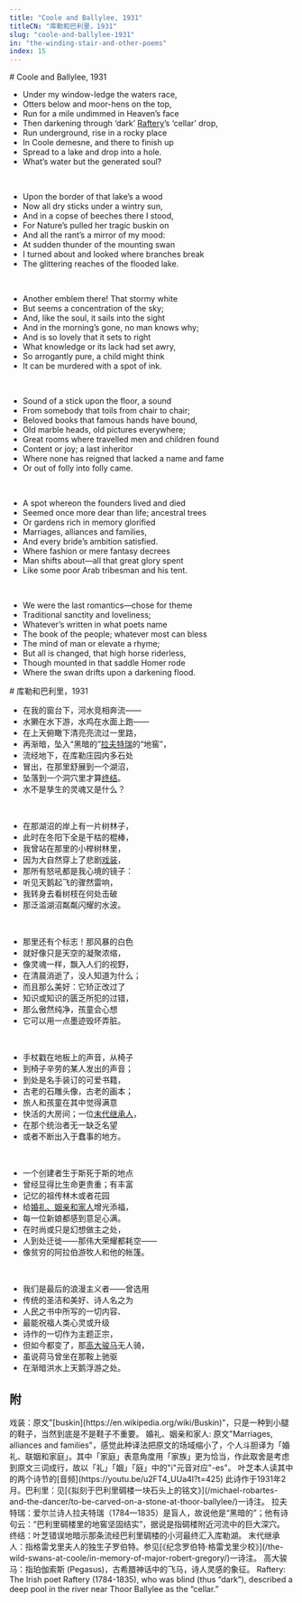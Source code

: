 ```yaml
---
title: "Coole and Ballylee, 1931"
titleCN: "库勒和巴利里，1931"
slug: "coole-and-ballylee-1931"
in: "the-winding-stair-and-other-poems"
index: 15
---
```


<PoemContent>

<PoemSection>
# Coole and Ballylee, 1931

- Under my window-ledge the waters race,
- Otters below and moor-hens on the top,
- Run for a mile undimmed in Heaven’s face
- Then darkening through ‘dark’ [Raftery](#7)’s ‘cellar’ drop,
- Run underground, rise in a rocky place
- In Coole demesne, and there to finish up
- Spread to a lake and drop into a hole.
- What’s water but the generated soul?

<br />

- Upon the border of that lake’s a wood
- Now all dry sticks under a wintry sun,
- And in a copse of beeches there I stood,
- For Nature’s pulled her tragic buskin on
- And all the rant’s a mirror of my mood:
- At sudden thunder of the mounting swan
- I turned about and looked where branches break
- The glittering reaches of the flooded lake.

<br />

- Another emblem there! That stormy white
- But seems a concentration of the sky;
- And, like the soul, it sails into the sight
- And in the morning’s gone, no man knows why;
- And is so lovely that it sets to right
- What knowledge or its lack had set awry,
- So arrogantly pure, a child might think
- It can be murdered with a spot of ink.

<br />

- Sound of a stick upon the floor, a sound
- From somebody that toils from chair to chair;
- Beloved books that famous hands have bound,
- Old marble heads, old pictures everywhere;
- Great rooms where travelled men and children found
- Content or joy; a last inheritor
- Where none has reigned that lacked a name and fame
- Or out of folly into folly came.

<br />

- A spot whereon the founders lived and died
- Seemed once more dear than life; ancestral trees
- Or gardens rich in memory glorified
- Marriages, alliances and families,
- And every bride’s ambition satisfied.
- Where fashion or mere fantasy decrees
- Man shifts about—all that great glory spent
- Like some poor Arab tribesman and his tent.

<br />

- We were the last romantics—chose for theme
- Traditional sanctity and loveliness;
- Whatever’s written in what poets name
- The book of the people; whatever most can bless
- The mind of man or elevate a rhyme;
- But all is changed, that high horse riderless,
- Though mounted in that saddle Homer rode
- Where the swan drifts upon a darkening flood.
</PoemSection>

<PoemSection>
# 库勒和巴利里，1931 

- 在我的窗台下，河水竞相奔流——
- 水獭在水下游，水鸡在水面上跑——
- 在上天俯瞰下清亮亮流过一里路，
- 再渐暗，坠入“黑暗的”[拉夫特瑞](#3)的“地窖”，
- 流经地下，在库勒庄园内多石处
- 冒出，在那里舒展到一个湖沼，
- 坠落到一个洞穴里才算[终结](#4)。
- 水不是孳生的灵魂又是什么？

<br />

- 在那湖沼的岸上有一片树林子，
- 此时在冬阳下全是干枯的棍棒，
- 我曾站在那里的小榉树林里，
- 因为大自然穿上了悲剧[戏装](#1)，
- 那所有怒吼都是我心境的镜子：
- 听见天鹅起飞的骤然雷响，
- 我转身去看树枝在何处击破
- 那泛滥湖沼粼粼闪耀的水波。

<br />

- 那里还有个标志！那风暴的白色
- 就好像只是天空的凝聚浓缩，
- 像灵魂一样，飘入人们的视野，
- 在清晨消逝了，没人知道为什么；
- 而且那么美好：它矫正改过了
- 知识或知识的匮乏所犯的过错，
- 那么傲然纯净，孩童会心想
- 它可以用一点墨迹毁坏弄脏。

<br />

- 手杖戳在地板上的声音，从椅子
- 到椅子辛劳的某人发出的声音；
- 到处是名手装订的可爱书籍，
- 古老的石雕头像，古老的画本；
- 旅人和孩童在其中觉得满意
- 快活的大房间；一位[末代继承人](#5)，
- 在那个统治者无一缺乏名望
- 或者不断出入于蠢事的地方。

<br />

- 一个创建者生于斯死于斯的地点
- 曾经显得比生命更贵重；有丰富
- 记忆的祖传林木或者花园
- 给[婚礼、姻亲和家人](#2)增光添福，
- 每一位新娘都感到意足心满。
- 在时尚或只是幻想做主之处，
- 人到处迁徙——那伟大荣耀都耗空——
- 像贫穷的阿拉伯游牧人和他的帐篷。

<br />

- 我们是最后的浪漫主义者——曾选用
- 传统的圣洁和美好、诗人名之为
- 人民之书中所写的一切内容、
- 最能祝福人类心灵或升级
- 诗作的一切作为主题正宗，
- 但如今都变了，那[高大骏马](#6)无人骑，
- 虽说荷马曾坐在那鞍上驰驱
- 在渐暗洪水上天鹅浮游之处。
</PoemSection>

</PoemContent>

<PoemTranslator translator="傅浩"/>

## 附

<PoemAppendix source="维护者注——">
<PoemFootnote index={1}>
戏装：原文"[buskin](https://en.wikipedia.org/wiki/Buskin)"，只是一种到小腿的鞋子，当然到底是不是鞋子不重要。
</PoemFootnote>
<PoemFootnote index={2}>
婚礼、姻亲和家人: 原文"Marriages, alliances and families"，感觉此种译法把原文的场域缩小了，个人斗胆译为「婚礼、联姻和家庭」。其中「家庭」表意角度用「家族」更为恰当，作此取舍是考虑到原文三词成行，故以「礼」「姻」「庭」中的"i"元音对应"-es"。
</PoemFootnote>
<PoemFootnote>
叶芝本人读其中的两个诗节的[音频](https://youtu.be/u2FT4_UUa4I?t=425)
</PoemFootnote>
</PoemAppendix>

<PoemAppendix source="叶芝诗集（增订本） 2018 ——">
<PoemFootnote>
此诗作于1931年2月。巴利里：见[《拟刻于巴利里碉楼一块石头上的铭文》](/michael-robartes-and-the-dancer/to-be-carved-on-a-stone-at-thoor-ballylee/)一诗注。
</PoemFootnote>
<PoemFootnote index={3}>
拉夫特瑞：爱尔兰诗人拉夫特瑞（1784—1835）是盲人，故说他是“黑暗的”；他有诗句云：“巴利里碉楼里的地窖坚固结实”，据说是指碉楼附近河流中的巨大深穴。
</PoemFootnote>
<PoemFootnote index={4}>
终结：叶芝错误地暗示那条流经巴利里碉楼的小河最终汇入库勒湖。
</PoemFootnote>
<PoemFootnote index={5}>
末代继承人：指格雷戈里夫人的独生子罗伯特。参见[《纪念罗伯特·格雷戈里少校》](/the-wild-swans-at-coole/in-memory-of-major-robert-gregory/)一诗注。
</PoemFootnote>
<PoemFootnote index={6}>
高大骏马：指珀伽索斯 (Pegasus)，古希腊神话中的飞马，诗人灵感的象征。
</PoemFootnote>
</PoemAppendix>

<PoemAppendix source="The Collected Works of W. B. Yeats, Volume I—">
<PoemFootnote index={7}>
Raftery: The Irish poet Raftery (1784-1835), who was blind (thus “dark”), described a deep pool in the river near Thoor Ballylee as the “cellar.”
</PoemFootnote>
</PoemAppendix>
